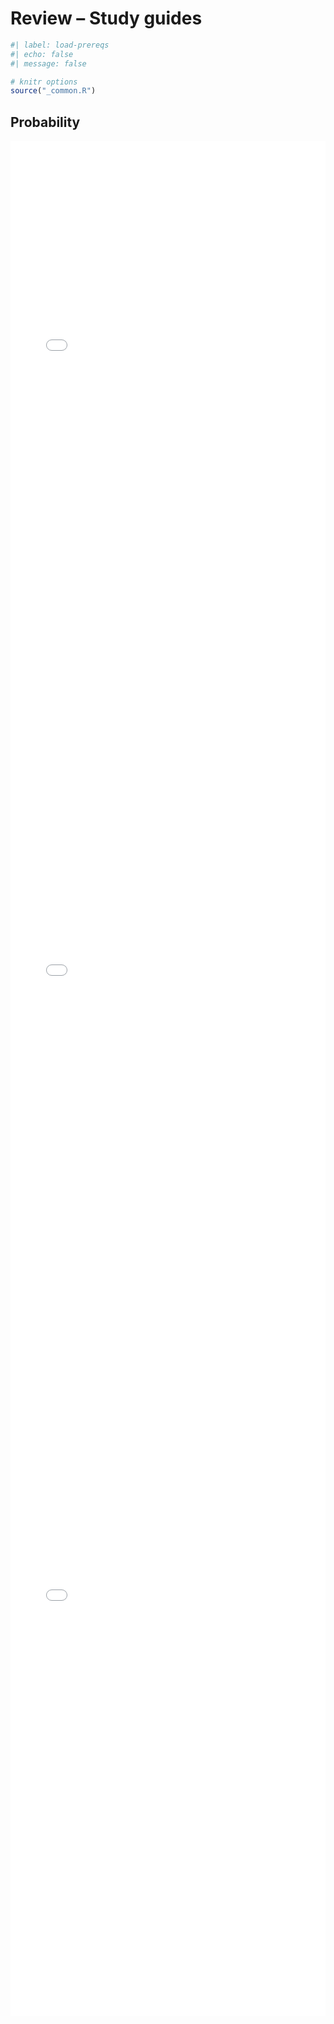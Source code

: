 # Review -- Study guides

```r
#| label: load-prereqs
#| echo: false
#| message: false

# knitr options
source("_common.R")

```

## Probability 

<embed src="files/study-guide-prob-a.pdf"type="application/pdf" width="100%" height="1000px"></embed>

<embed src="files/study-guide-prob-b.pdf"type="application/pdf" width="100%" height="1000px"></embed>

<embed src="files/study-guide-prob-b.pdf"type="application/pdf" width="100%" height="1000px"></embed>